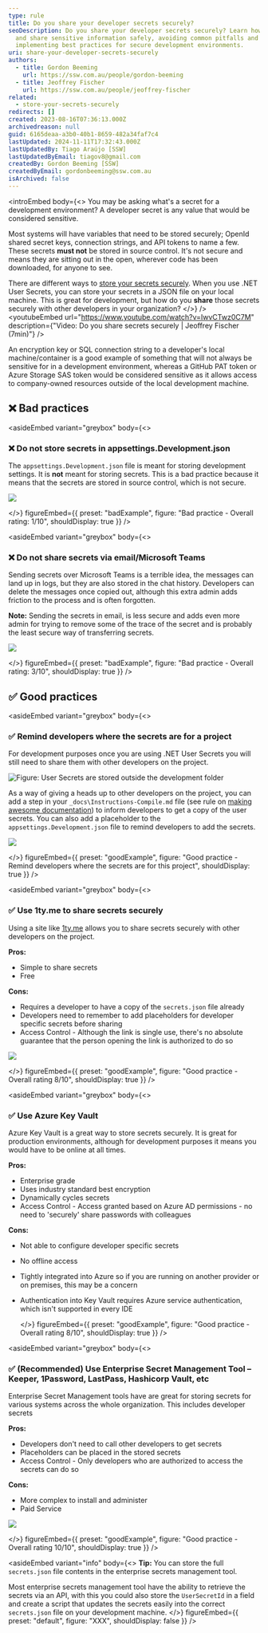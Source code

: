 ```yaml
---
type: rule
title: Do you share your developer secrets securely?
seoDescription: Do you share your developer secrets securely? Learn how to store
  and share sensitive information safely, avoiding common pitfalls and
  implementing best practices for secure development environments.
uri: share-your-developer-secrets-securely
authors:
  - title: Gordon Beeming
    url: https://ssw.com.au/people/gordon-beeming
  - title: Jeoffrey Fischer
    url: https://ssw.com.au/people/jeoffrey-fischer
related:
  - store-your-secrets-securely
redirects: []
created: 2023-08-16T07:36:13.000Z
archivedreason: null
guid: 6165deaa-a3b0-40b1-8659-482a34faf7c4
lastUpdated: 2024-11-11T17:32:43.000Z
lastUpdatedBy: Tiago Araújo [SSW]
lastUpdatedByEmail: tiagov8@gmail.com
createdBy: Gordon Beeming [SSW]
createdByEmail: gordonbeeming@ssw.com.au
isArchived: false
---
```


<introEmbed
  body={<>
You may be asking what's a secret for a development environment? A developer secret is any value that would be considered sensitive.

Most systems will have variables that need to be stored securely; OpenId shared secret keys, connection strings, and API tokens to name a few. These secrets **must not** be stored in source control. It's not secure and means they are sitting out in the open, wherever code has been downloaded, for anyone to see.

There are different ways to [store your secrets securely](/store-your-secrets-securely/). When you use .NET User Secrets, you can store your secrets in a JSON file on your local machine. This is great for development, but how do you **share** those secrets securely with other developers in your organization?
  </>}
/>
<youtubeEmbed url="https://www.youtube.com/watch?v=IwvCTwz0C7M" description={"Video: Do you share secrets securely | Jeoffrey Fischer (7min)"} />

An encryption key or SQL connection string to a developer's local machine/container is a good example of something that will not always be sensitive for in a development environment, whereas a GitHub PAT token or Azure Storage SAS token would be considered sensitive as it allows access to company-owned resources outside of the local development machine.

## ❌ Bad practices

<asideEmbed
  variant="greybox"
  body={<>
    
### ❌ Do not store secrets in appsettings.Development.json

The `appsettings.Development.json` file is meant for storing development settings. It is **not** meant for storing secrets. This is a bad practice because it means that the secrets are stored in source control, which is not secure.

![](/uploads/rules/share-your-developer-secrets-securely/development-json.jpg)

  </>}
  figureEmbed={{
    preset: "badExample",
    figure: "Bad practice - Overall rating: 1/10",
    shouldDisplay: true
  }}
/>

<asideEmbed
  variant="greybox"
  body={<>
    
### ❌ Do not share secrets via email/Microsoft Teams

Sending secrets over Microsoft Teams is a terrible idea, the messages can land up in logs, but they are also stored in the chat history. Developers can delete the messages once copied out, although this extra admin adds friction to the process and is often forgotten.

**Note:** Sending the secrets in email, is less secure and adds even more admin for trying to remove some of the trace of the secret and is probably the least secure way of transferring secrets.

![](/uploads/rules/share-your-developer-secrets-securely/using-microsoft-teams-for-secrets.jpg)

  </>}
  figureEmbed={{
    preset: "badExample",
    figure: "Bad practice - Overall rating: 3/10",
    shouldDisplay: true
  }}
/>

## ✅ Good practices

<asideEmbed
  variant="greybox"
  body={<>
    
### ✅ Remind developers where the secrets are for a project

For development purposes once you are using .NET User Secrets you will still need to share them with other developers on the project.

![Figure: User Secrets are stored outside the development folder](/uploads/rules/share-your-developer-secrets-securely/user-secrets.jpg)

As a way of giving a heads up to other developers on the project, you can add a step in your `_docs\Instructions-Compile.md` file (see rule on [making awesome documentation](/awesome-documentation/)) to inform developers to get a copy of the user secrets. You can also add a placeholder to the `appsettings.Development.json` file to remind developers to add the secrets.

![](/uploads/rules/share-your-developer-secrets-securely/development-json-with-placeholder.jpg)

  </>}
  figureEmbed={{
    preset: "goodExample",
    figure: "Good practice - Remind developers where the secrets are for this project",
    shouldDisplay: true
  }}
/>

<asideEmbed
  variant="greybox"
  body={<>
    
### ✅ Use 1ty.me to share secrets securely

Using a site like [1ty.me](https://1ty.me/) allows you to share secrets securely with other developers on the project.

**Pros:**

* Simple to share secrets
* Free

**Cons:**

* Requires a developer to have a copy of the `secrets.json` file already
* Developers need to remember to add placeholders for developer specific secrets before sharing
* Access Control - Although the link is single use, there's no absolute guarantee that the person opening the link is authorized to do so

![](/uploads/rules/share-your-developer-secrets-securely/1ty-me.jpg)

  </>}
  figureEmbed={{
    preset: "goodExample",
    figure: "Good practice - Overall rating 8/10",
    shouldDisplay: true
  }}
/>

<asideEmbed
  variant="greybox"
  body={<>
    
### ✅ Use Azure Key Vault

Azure Key Vault is a great way to store secrets securely. It is great for production environments, although for development purposes it means you would have to be online at all times.

**Pros:**

* Enterprise grade
* Uses industry standard best encryption
* Dynamically cycles secrets
* Access Control - Access granted based on Azure AD permissions - no need to 'securely' share passwords with colleagues

**Cons:**

* Not able to configure developer specific secrets
* No offline access
* Tightly integrated into Azure so if you are running on another provider or on premises, this may be a concern
* Authentication into Key Vault requires Azure service authentication, which isn't supported in every IDE

  </>}
  figureEmbed={{
    preset: "goodExample",
    figure: "Good practice - Overall rating 8/10",
    shouldDisplay: true
  }}
/>

<asideEmbed
  variant="greybox"
  body={<>
    
### ✅ (Recommended) Use Enterprise Secret Management Tool – Keeper, 1Password, LastPass, Hashicorp Vault, etc

Enterprise Secret Management tools have are great for storing secrets for various systems across the whole organization. This includes developer secrets

**Pros:**

* Developers don't need to call other developers to get secrets
* Placeholders can be placed in the stored secrets
* Access Control - Only developers who are authorized to access the secrets can do so

**Cons:**

* More complex to install and administer
* Paid Service

![](/uploads/rules/share-your-developer-secrets-securely/developer-secrets-in-keeper.jpg)

  </>}
  figureEmbed={{
    preset: "goodExample",
    figure: "Good practice - Overall rating 10/10",
    shouldDisplay: true
  }}
/>

<asideEmbed
  variant="info"
  body={<>
    **Tip:** You can store the full `secrets.json` file contents in the enterprise secrets management tool.

Most enterprise secrets management tool have the ability to retrieve the secrets via an API, with this you could also store the `UserSecretId` in a field and create a script that updates the secrets easily into the correct `secrets.json` file on your development machine.
  </>}
  figureEmbed={{
    preset: "default",
    figure: "XXX",
    shouldDisplay: false
  }}
/>
